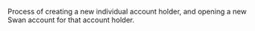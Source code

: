 Process of creating a new individual account holder, and opening a new Swan account for that account holder.
